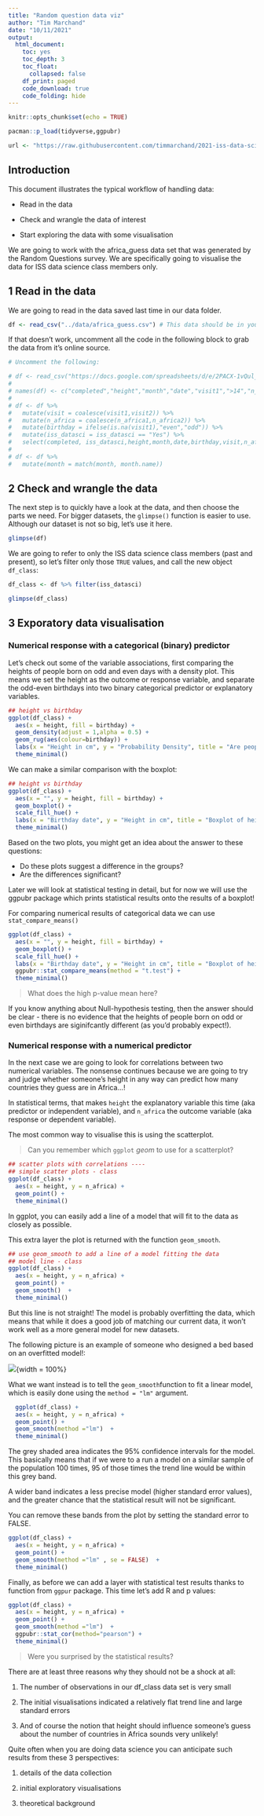 ```yaml
---
title: "Random question data viz"
author: "Tim Marchand"
date: "10/11/2021"
output: 
  html_document:
    toc: yes
    toc_depth: 3
    toc_float:
      collapsed: false
    df_print: paged
    code_download: true
    code_folding: hide
---
```


```r
knitr::opts_chunk$set(echo = TRUE)

pacman::p_load(tidyverse,ggpubr)

url <- "https://raw.githubusercontent.com/timmarchand/2021-iss-data-science/main/figures/overfitting.jpeg"
```

## Introduction

This document illustrates the typical workflow of handling data:

-   Read in the data

-   Check and wrangle the data of interest

-   Start exploring the data with some visualisation

We are going to work with the africa\_guess data set that was generated by the Random Questions survey. We are specifically going to visualise the data for ISS data science class members only.

## 1 Read in the data

We are going to read in the data saved last time in our data folder.

```r
df <- read_csv("../data/africa_guess.csv") # This data should be in your data folder
```

If that doesn't work, uncomment all the code in the following block to grab the data from it's online source.

```r
# Uncomment the following:

# df <- read_csv("https://docs.google.com/spreadsheets/d/e/2PACX-1vQul_g9GtsSj-30sQ2hOE_rixxy8gH6AdhawcT5AoRJodJdGZnBgqtwgDAmfab0CJ1AjmFCrKmVw5MA/pub?gid=1799592268&single=true&output=csv")
# 
# names(df) <- c("completed","height","month","date","visit1",">14","n_africa1","visit2","<96","n_africa2","iss_datasci")
# 
# df <- df %>%
#   mutate(visit = coalesce(visit1,visit2)) %>%
#   mutate(n_africa = coalesce(n_africa1,n_africa2)) %>%
#   mutate(birthday = ifelse(is.na(visit1),"even","odd")) %>%
#   mutate(iss_datasci = iss_datasci == "Yes") %>%
#   select(completed, iss_datasci,height,month,date,birthday,visit,n_africa)
# 
# df <- df %>%
#   mutate(month = match(month, month.name))
```

## 2 Check and wrangle the data

The next step is to quickly have a look at the data, and then choose the parts we need. For bigger datasets, the `glimpse()` function is easier to use. Although our dataset is not so big, let's use it here.

```r
glimpse(df)
```

We are going to refer to only the ISS data science class members (past and present), so let's filter only those `TRUE` values, and call the new object `df_class`:

```r
df_class <- df %>% filter(iss_datasci)

glimpse(df_class)
```

## 3 Exporatory data visualisation

### Numerical response with a categorical (binary) predictor

Let's check out some of the variable associations, first comparing the heights of people born on odd and even days with a density plot. This means we set the height as the outcome or response variable, and separate the odd-even birthdays into two binary categorical predictor or explanatory variables.

```r
## height vs birthday
ggplot(df_class) +
  aes(x = height, fill = birthday) +
  geom_density(adjust = 1,alpha = 0.5) +
  geom_rug(aes(colour=birthday)) +
  labs(x = "Height in cm", y = "Probability Density", title = "Are people's heights related to birthday dates?", fill = "birthday date") +
  theme_minimal()
```

We can make a similar comparison with the boxplot:

```r
## height vs birthday
ggplot(df_class) +
  aes(x = "", y = height, fill = birthday) +
  geom_boxplot() +
  scale_fill_hue() +
  labs(x = "Birthday date", y = "Height in cm", title = "Boxplot of height by odd/even birthday") +
  theme_minimal()
```

Based on the two plots, you might get an idea about the answer to these questions:

-   Do these plots suggest a difference in the groups?
-   Are the differences significant?

Later we will look at statistical testing in detail, but for now we will use the ggpubr package which prints statistical results onto the results of a boxplot!

For comparing numerical results of categorical data we can use `stat_compare_means()`

```r
ggplot(df_class) +
  aes(x = "", y = height, fill = birthday) +
  geom_boxplot() +
  scale_fill_hue() +
  labs(x = "Birthday date", y = "Height in cm", title = "Boxplot of height by odd/even birthday") +
  ggpubr::stat_compare_means(method = "t.test") +
  theme_minimal()
```

> What does the high p-value mean here?

If you know anything about Null-hypothesis testing, then the answer should be clear - there is no evidence that the heights of people born on odd or even birthdays are siginifcantly different (as you'd probably expect!).

### Numerical response with a numerical predictor

In the next case we are going to look for correlations between two numerical variables. The nonsense continues because we are going to try and judge whether someone's height in any way can predict how many countries they guess are in Africa...!

In statistical terms, that makes `height` the explanatory variable this time (aka predictor or independent variable), and `n_africa` the outcome variable (aka response or dependent variable).

The most common way to visualise this is using the scatterplot.

> Can you remember which `ggplot` *geom* to use for a scatterplot?

```r
## scatter plots with correlations ----
## simple scatter plots - class
ggplot(df_class) +
  aes(x = height, y = n_africa) +
  geom_point() +
  theme_minimal()
```

In ggplot, you can easily add a line of a model that will fit to the data as closely as possible.

This extra layer the plot is returned with the function `geom_smooth`.

```r
## use geom_smooth to add a line of a model fitting the data
## model line - class
ggplot(df_class) +
  aes(x = height, y = n_africa) +
  geom_point() +
  geom_smooth()  +
  theme_minimal()
```

But this line is not straight! The model is probably overfitting the data, which means that while it does a good job of matching our current data, it won't work well as a more general model for new datasets.

The following picture is an example of someone who designed a bed based on an overfitted model!:

![](../figures/overfitting.jpeg){width = 100%}

What we want instead is to tell the `geom_smooth`function to fit a linear model, which is easily done using the `method = "lm"` argument.

```r
  ggplot(df_class) +
  aes(x = height, y = n_africa) +
  geom_point() +
  geom_smooth(method ="lm")  +
  theme_minimal()

```

The grey shaded area indicates the 95% confidence intervals for the model. This basically means that if we were to a run a model on a similar sample of the population 100 times, 95 of those times the trend line would be within this grey band.

A wider band indicates a less precise model (higher standard error values), and the greater chance that the statistical result will not be significant.

You can remove these bands from the plot by setting the standard error to FALSE.

```r
ggplot(df_class) +
  aes(x = height, y = n_africa) +
  geom_point() +
  geom_smooth(method ="lm" , se = FALSE)  +
  theme_minimal()
```

Finally, as before we can add a layer with statistical test results thanks to function from `ggpur` package. This time let's add R and p values:

```r
ggplot(df_class) +
  aes(x = height, y = n_africa) +
  geom_point() +
  geom_smooth(method ="lm")  +
  ggpubr::stat_cor(method="pearson") +
  theme_minimal()
```

> Were you surprised by the statistical results?

There are at least three reasons why they should not be a shock at all:

1.  The number of observations in our df\_class data set is very small

2.  The initial visualisations indicated a relatively flat trend line and large standard errors

3.  And of course the notion that height should influence someone's guess about the number of countries in Africa sounds very unlikely!

Quite often when you are doing data science you can anticipate such results from these 3 perspectives:

1.  details of the data collection

2.  initial exploratory visualisations

3.  theoretical background
